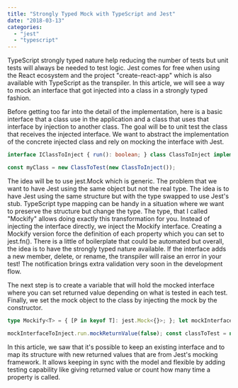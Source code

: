 ```yaml
---
title: "Strongly Typed Mock with TypeScript and Jest"
date: "2018-03-13"
categories: 
  - "jest"
  - "typescript"
---
```


TypeScript strongly typed nature help reducing the number of tests but unit tests will always be needed to test logic. Jest comes for free when using the React ecosystem and the project "create-react-app" which is also available with TypeScript as the transpiler. In this article, we will see a way to mock an interface that got injected into a class in a strongly typed fashion.

Before getting too far into the detail of the implementation, here is a basic interface that a class use in the application and a class that uses that interface by injection to another class. The goal will be to unit test the class that receives the injected interface. We want to abstract the implementation of the concrete injected class and rely on mocking the interface with Jest.

```typescript
interface IClassToInject { run(): boolean; } class ClassToInject implements IClassToInject { public run(): boolean { return Math.random() >= 0.5; } } class ClassToTest { constructor(private injectedClass: IClassToInject) { } }

const myClass = new ClassToTest(new ClassToInject());


``` 


The idea will be to use jest.Mock which is generic. The problem that we want to have Jest using the same object but not the real type. The idea is to have Jest using the same structure but with the type swapped to use Jest's stub. TypeScript type mapping can be handy in a situation where we want to preserve the structure but change the type. The type, that I called "Mockify" allows doing exactly this transformation for you. Instead of injecting the interface directly, we inject the Mockify interface. Creating a Mockify version force the definition of each property which you can set to jest.fn(). There is a little of boilerplate that could be automated but overall, the idea is to have the strongly typed nature available. If the interface adds a new member, delete, or rename, the transpiler will raise an error in your test! The notification brings extra validation very soon in the development flow.

The next step is to create a variable that will hold the mocked interface where you can set returned value depending on what is tested in each test. Finally, we set the mock object to the class by injecting the mock by the constructor.

```typescript
type Mockify<T> = { [P in keyof T]: jest.Mock<{}>; }; let mockInterfaceToInject: Mockify<IClassToInject> = { run: jest.fn() };

mockInterfaceToInject.run.mockReturnValue(false); const classToTest = new ClassToTest(mockInterfaceToInject); 
``` 


In this article, we saw that it's possible to keep an existing interface and to map its structure with new returned values that are from Jest's mocking framework. It allows keeping in sync with the model and flexible by adding testing capability like giving returned value or count how many time a property is called.
